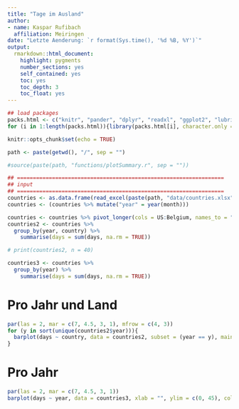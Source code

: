 ```yaml
---
title: "Tage im Ausland"
author: 
- name: Kaspar Rufibach
  affiliation: Meiringen
date: "Letzte Aenderung: `r format(Sys.time(), '%d %B, %Y')`"
output: 
  rmarkdown::html_document:
    highlight: pygments
    number_sections: yes
    self_contained: yes
    toc: yes
    toc_depth: 3
    toc_float: yes
---
```


```r
## load packages
packs.html <- c("knitr", "pander", "dplyr", "readxl", "ggplot2", "lubridate", "tidyr")
for (i in 1:length(packs.html)){library(packs.html[i], character.only = TRUE)}

knitr::opts_chunk$set(echo = TRUE)

path <- paste(getwd(), "/", sep = "")

#source(paste(path, "functions/plotSummary.r", sep = ""))

## =================================================================
## input 
## =================================================================
countries <- as.data.frame(read_excel(paste(path, "data/countries.xlsx", sep = ""), col_types = NULL))
countries <- (countries %>% mutate("year" = year(month)))

countries <- countries %>% pivot_longer(cols = US:Belgium, names_to = "country", values_to = "days")
countries2 <- countries %>%
  group_by(year, country) %>%
    summarise(days = sum(days, na.rm = TRUE)) 

# print(countries2, n = 40)

countries3 <- countries %>%
  group_by(year) %>%
    summarise(days = sum(days, na.rm = TRUE)) 
```

# Pro Jahr und Land

```r
par(las = 2, mar = c(7, 4.5, 3, 1), mfrow = c(4, 3))
for (y in sort(unique(countries2$year))){
  barplot(days ~ country, data = countries2, subset = (year == y), main = y, xlab = "", ylim = c(0, 15), col = 1:10)
}
```

<!-- ```{r, echo = FALSE, fig.cap = "", fig.align = "center", fig.width = 7, fig.height = 9} -->
<!-- ggplot(countries2, aes(fill = country, y = days, x = country)) +  -->
<!--   geom_bar(position="dodge", stat="identity") + -->
<!--   ggtitle("Travel") + -->
<!--   facet_wrap(~year) + -->
<!-- #  theme_ipsum()  -->
<!--   theme(legend.position = "none") + -->
<!--   xlab("") + -->
<!--   theme(axis.text.x = element_text(angle = 90, hjust = 1)) + -->
<!--   geom_text(aes(label = days), vjust = 1.6, color = "white", size = 3.5) +  -->
<!--   theme(text = element_text(size = 20)) -->
<!-- ``` -->

# Pro Jahr

```r
par(las = 2, mar = c(7, 4.5, 3, 1))
barplot(days ~ year, data = countries3, xlab = "", ylim = c(0, 45), col = 1:10)
```

<!-- ```{r, echo = FALSE, fig.cap = "", fig.align = "center", fig.width = 7, fig.height = 4.5} -->
<!-- ggplot(countries3, aes(fill = year, y = days, x = year)) +  -->
<!--   geom_bar(position="dodge", stat="identity") + -->
<!--   ggtitle("Travel") + -->
<!-- #  facet_wrap(~year) + -->
<!-- #  theme_ipsum()  -->
<!--   theme(legend.position = "none") + -->
<!--   xlab("") + -->
<!--   theme(axis.text.x = element_text(angle = 90, hjust = 1)) + -->
<!--   geom_text(aes(label = days), vjust = 1.6, color = "white", size = 3.5) + -->
<!--   theme_minimal() +  -->
<!--   theme(text = element_text(size = 20)) -->
<!-- ``` -->
